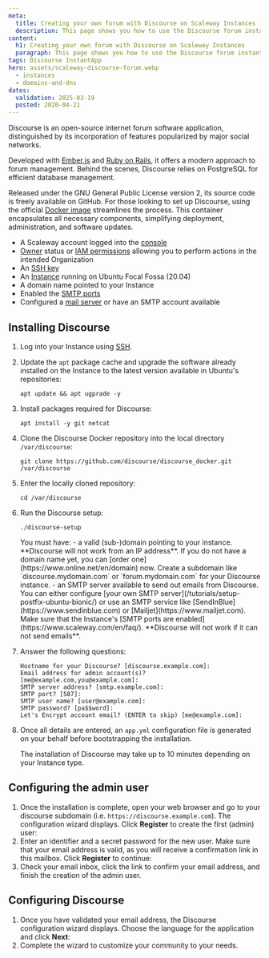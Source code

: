 ```yaml
---
meta:
  title: Creating your own forum with Discourse on Scaleway Instances
  description: This page shows you how to use the Discourse forum instant app on your Scaleway Instance.
content:
  h1: Creating your own forum with Discourse on Scaleway Instances
  paragraph: This page shows you how to use the Discourse forum instant app on your Scaleway Instance.
tags: Discourse InstantApp
hero: assets/scaleway-discourse-forum.webp
  - instances
  - domains-and-dns
dates:
  validation: 2025-03-19
  posted: 2020-04-21
---
```





Discourse is an open-source internet forum software application, distinguished by its incorporation of features popularized by major social networks.

Developed with [Ember.js](https://emberjs.com/) and [Ruby on Rails](https://rubyonrails.org/), it offers a modern approach to forum management. Behind the scenes, Discourse relies on PostgreSQL for efficient database management.

Released under the GNU General Public License version 2, its source code is freely available on GitHub.
For those looking to set up Discourse, using the official [Docker image](https://github.com/discourse/discourse_docker) streamlines the process. This container encapsulates all necessary components, simplifying deployment, administration, and software updates.

<Requirements />

- A Scaleway account logged into the [console](https://console.scaleway.com)
- [Owner](/iam/concepts/#owner) status or [IAM permissions](/iam/concepts/#permission) allowing you to perform actions in the intended Organization
- An [SSH key](/organizations-and-projects/how-to/create-ssh-key/)
- An [Instance](/instances/how-to/create-an-instance/) running on Ubuntu Focal Fossa (20.04)
- A domain name pointed to your Instance
- Enabled the [SMTP ports](/instances/how-to/send-emails-from-your-instance/)
- Configured a [mail server](/tutorials/setup-postfix-ubuntu-bionic/) or have an SMTP account available

## Installing Discourse

1. Log into your Instance using [SSH](/instances/how-to/connect-to-instance/).
2. Update the `apt` package cache and upgrade the software already installed on the Instance to the latest version available in Ubuntu's repositories:
    ```
    apt update && apt ugprade -y
    ```
3. Install packages required for Discourse:
    ```
    apt install -y git netcat
    ```
4. Clone the Discourse Docker repository into the local directory `/var/discourse`:
    ```
    git clone https://github.com/discourse/discourse_docker.git /var/discourse
    ```
5. Enter the locally cloned repository:
    ```
    cd /var/discourse
    ```
6. Run the Discourse setup:
    ```
    ./discourse-setup
    ```

    <Message type="important">
      You must have:
        - a valid (sub-)domain pointing to your instance. **Discourse will not work from an IP address**. If you do not have a domain name yet, you can [order one](https://www.online.net/en/domain) now. Create a subdomain like `discourse.mydomain.com` or `forum.mydomain.com` for your Discourse instance.
        - an SMTP server available to send out emails from Discourse. You can either configure [your own SMTP server](/tutorials/setup-postfix-ubuntu-bionic/) or use an SMTP service like [SendInBlue](https://www.sendinblue.com) or [Mailjet](https://www.mailjet.com). Make sure that the Instance's [SMTP ports are enabled](https://www.scaleway.com/en/faq/). **Discourse will not work if it can not send emails**.
    </Message>
7. Answer the following questions:
    ```
    Hostname for your Discourse? [discourse.example.com]:
    Email address for admin account(s)? [me@example.com,you@example.com]:
    SMTP server address? [smtp.example.com]:
    SMTP port? [587]:
    SMTP user name? [user@example.com]:
    SMTP password? [pa$$word]:
    Let's Encrypt account email? (ENTER to skip) [me@example.com]:
    ```
8. Once all details are entered, an `app.yml` configuration file is generated on your behalf before bootstrapping the installation.

    <Message type="note">
    The installation of Discourse may take up to 10 minutes depending on your Instance type.
    </Message>
## Configuring the admin user

1. Once the installation is complete, open your web browser and go to your discourse subdomain (i.e. `https://discourse.example.com`). The configuration wizard displays. Click **Register** to create the first (admin) user:
    <Lightbox image={image} alt="" />
2. Enter an identifier and a secret password for the new user. Make sure that your email address is valid, as you will receive a confirmation link in this mailbox. Click **Register** to continue:
    <Lightbox image={image2} alt="" />
3. Check your email inbox, click the link to confirm your email address, and finish the creation of the admin user.

## Configuring Discourse

1. Once you have validated your email address, the Discourse configuration wizard displays. Choose the language for the application and click **Next**:
    <Lightbox image={image3} alt="" />
2. Complete the wizard to customize your community to your needs.
    <Lightbox image={image4} alt="" />